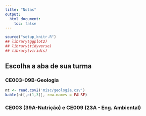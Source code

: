 ```yaml
---
title: "Notas"
output:
  html_document:
    toc: false
---
```


```r
source("setup_knitr.R")
## library(ggplot2)
## library(tidyverse)
## library(viridis)
```

## Escolha a aba de sua turma {.tabset}

### CE003-09B-Geologia

```r
nt <- read.csv2('misc/geologia.csv')
kable(nt[,c(1,3)], row.names = FALSE)
```

### CE003 (39A-Nutrição) e CE009 (23A - Eng. Ambiental)

